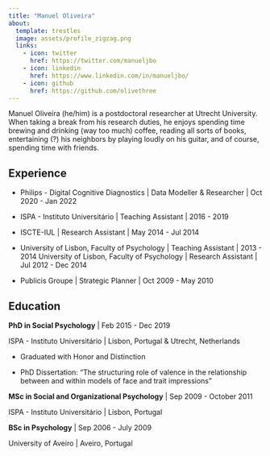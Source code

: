 ```yaml
---
title: "Manuel Oliveira"
about:
  template: trestles
  image: assets/profile_zigzag.png
  links:
    - icon: twitter
      href: https://twitter.com/manueljbo
    - icon: linkedin
      href: https://www.linkedin.com/in/manueljbo/
    - icon: github
      href: https://github.com/olivethree
---
```


Manuel Oliveira (he/him) is a postdoctoral researcher at Utrecht University. When taking a break from his research duties, he enjoys spending time brewing and drinking (way too much) coffee, reading all sorts of books, entertaining (?) his neighbors by playing loudly on his guitar, and of course, spending time with friends.

## Experience

-   Philips - Digital Cognitive Diagnostics \| Data Modeller & Researcher \| Oct 2020 - Jan 2022

-   ISPA - Instituto Universitário \| Teaching Assistant \| 2016 - 2019

-   ISCTE-IUL \| Research Assistant \| May 2014 - Jul 2014

-   University of Lisbon, Faculty of Psychology \| Teaching Assistant \| 2013 - 2014 University of Lisbon, Faculty of Psychology \| Research Assistant \| Jul 2012 - Dec 2014

-   Publicis Groupe \| Strategic Planner \| Oct 2009 - May 2010

## Education

**PhD in Social Psychology** \| Feb 2015 - Dec 2019

ISPA - Instituto Universitário \| Lisbon, Portugal & Utrecht, Netherlands

-   Graduated with Honor and Distinction

-   PhD Dissertation: "The structuring role of valence in the relationship between and within models of face and trait impressions"

**MSc in Social and Organizational Psychology** \| Sep 2009 - October 2011

ISPA - Instituto Universitário \| Lisbon, Portugal

**BSc in Psychology** \| Sep 2006 - July 2009

University of Aveiro \| Aveiro, Portugal

## 
